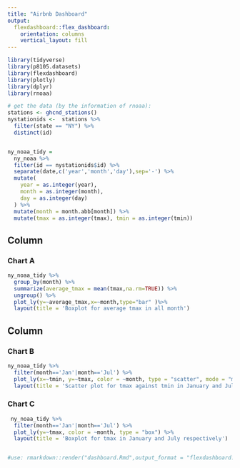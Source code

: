 ```yaml
---
title: "Airbnb Dashboard"
output: 
  flexdashboard::flex_dashboard:
    orientation: columns
    vertical_layout: fill
---
```


```r
library(tidyverse)
library(p8105.datasets)
library(flexdashboard)
library(plotly)
library(dplyr)
library(rnoaa)
```


```r
# get the data (by the information of rnoaa):
stations <- ghcnd_stations()
nystationids <-  stations %>% 
  filter(state == "NY") %>% 
  distinct(id)


ny_noaa_tidy = 
  ny_noaa %>% 
  filter(id == nystationids$id) %>% 
  separate(date,c('year','month','day'),sep='-') %>%
  mutate(
    year = as.integer(year),
    month = as.integer(month),
    day = as.integer(day)
  ) %>% 
  mutate(month = month.abb[month]) %>% 
  mutate(tmax = as.integer(tmax), tmin = as.integer(tmin))

```






Column {data-width=650}
-----------------------------------------------------------------------

### Chart A

```r
ny_noaa_tidy %>%
  group_by(month) %>% 
  summarize(average_tmax = mean(tmax,na.rm=TRUE)) %>% 
  ungroup() %>% 
  plot_ly(y=~average_tmax,x=~month,type="bar" )%>% 
  layout(title = 'Boxplot for average tmax in all month')

```

Column {data-width=350}
-----------------------------------------------------------------------

### Chart B

```r
ny_noaa_tidy %>% 
  filter(month=='Jan'|month=='Jul') %>% 
  plot_ly(x=~tmin, y=~tmax, color = ~month, type = "scatter", mode = "markers") %>% 
  layout(title = 'Scatter plot for tmax against tmin in January and July respectively')

```

### Chart C

```r
 ny_noaa_tidy %>% 
  filter(month=='Jan'|month=='Jul') %>% 
  plot_ly(y=~tmax, color = ~month, type = "box") %>% 
  layout(title = 'Boxplot for tmax in January and July respectively')


#use: rmarkdown::render("dashboard.Rmd",output_format = "flexdashboard::flex_dashboard")
```

